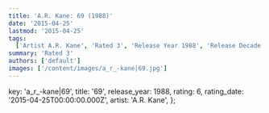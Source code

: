 ```yaml
---
title: 'A.R. Kane: 69 (1988)'
date: '2015-04-25'
lastmod: '2015-04-25'
tags:
  ['Artist A.R. Kane', 'Rated 3', 'Release Year 1988', 'Release Decade 1980']
summary: 'Rated 3'
authors: ['default']
images: ['/content/images/a_r_-kane|69.jpg']
---
```


  key: 'a_r_-kane|69',
  title: '69',
  release_year: 1988,
  rating: 6,
  rating_date: '2015-04-25T00:00:00.000Z',
  artist: 'A.R. Kane',
};

<MusicRating data={data} />

